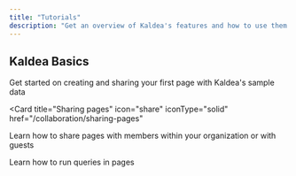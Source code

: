 ```yaml
---
title: "Tutorials"
description: "Get an overview of Kaldea's features and how to use them."
---
```


## Kaldea Basics

<CardGroup cols={2}>
  <Card title="Create and share pages" icon="file-chart-column" iconType="regular" href="/workspace/pages">
  Get started on creating and sharing your first page with Kaldea's sample data
  </Card>

<Card
  title="Sharing pages"
  icon="share"
  iconType="solid"
  href="/collaboration/sharing-pages"
>
  Learn how to share pages with members within your organization or with guests
</Card>

  <Card title="Running queries" icon="block-question" iconType="regular" href="/query/run-queries">
  Learn how to run queries in pages
  </Card>
</CardGroup>
